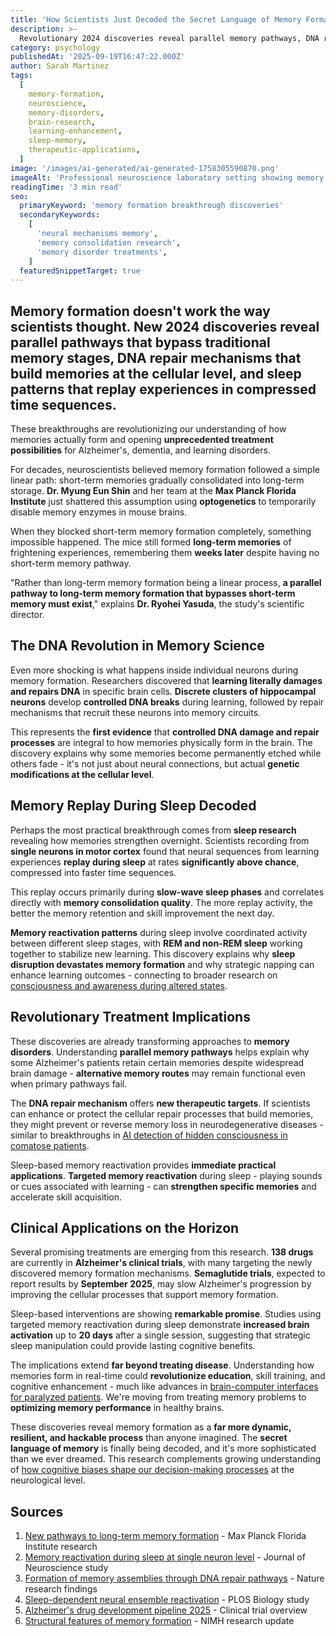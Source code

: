 ```yaml
---
title: 'How Scientists Just Decoded the Secret Language of Memory Formation in Real Time'
description: >-
  Revolutionary 2024 discoveries reveal parallel memory pathways, DNA repair mechanisms, and sleep reactivation patterns that are transforming treatments for memory disorders and learning enhancement.
category: psychology
publishedAt: '2025-09-19T16:47:22.000Z'
author: Sarah Martinez
tags:
  [
    memory-formation,
    neuroscience,
    memory-disorders,
    brain-research,
    learning-enhancement,
    sleep-memory,
    therapeutic-applications,
  ]
image: '/images/ai-generated/ai-generated-1758305590870.png'
imageAlt: 'Professional neuroscience laboratory setting showing memory formation research with sophisticated brain monitoring equipment and scientific documentation, representing breakthrough discoveries in parallel memory pathways and DNA repair mechanisms'
readingTime: '3 min read'
seo:
  primaryKeyword: 'memory formation breakthrough discoveries'
  secondaryKeywords:
    [
      'neural mechanisms memory',
      'memory consolidation research',
      'memory disorder treatments',
    ]
  featuredSnippetTarget: true
---
```


## Memory formation doesn't work the way scientists thought. **New 2024 discoveries** reveal **parallel pathways** that bypass traditional memory stages, **DNA repair mechanisms** that build memories at the cellular level, and **sleep patterns** that replay experiences in compressed time sequences.

These breakthroughs are revolutionizing our understanding of how memories actually form and opening **unprecedented treatment possibilities** for Alzheimer's, dementia, and learning disorders.

For decades, neuroscientists believed memory formation followed a simple linear path: short-term memories gradually consolidated into long-term storage. **Dr. Myung Eun Shin** and her team at the **Max Planck Florida Institute** just shattered this assumption using **optogenetics** to temporarily disable memory enzymes in mouse brains.

When they blocked short-term memory formation completely, something impossible happened. The mice still formed **long-term memories** of frightening experiences, remembering them **weeks later** despite having no short-term memory pathway.

"Rather than long-term memory formation being a linear process, **a parallel pathway to long-term memory formation that bypasses short-term memory must exist**," explains **Dr. Ryohei Yasuda**, the study's scientific director.

## The DNA Revolution in Memory Science

Even more shocking is what happens inside individual neurons during memory formation. Researchers discovered that **learning literally damages and repairs DNA** in specific brain cells. **Discrete clusters of hippocampal neurons** develop **controlled DNA breaks** during learning, followed by repair mechanisms that recruit these neurons into memory circuits.

This represents the **first evidence** that **controlled DNA damage and repair processes** are integral to how memories physically form in the brain. The discovery explains why some memories become permanently etched while others fade - it's not just about neural connections, but actual **genetic modifications at the cellular level**.

## Memory Replay During Sleep Decoded

Perhaps the most practical breakthrough comes from **sleep research** revealing how memories strengthen overnight. Scientists recording from **single neurons in motor cortex** found that neural sequences from learning experiences **replay during sleep** at rates **significantly above chance**, compressed into faster time sequences.

This replay occurs primarily during **slow-wave sleep phases** and correlates directly with **memory consolidation quality**. The more replay activity, the better the memory retention and skill improvement the next day.

**Memory reactivation patterns** during sleep involve coordinated activity between different sleep stages, with **REM and non-REM sleep** working together to stabilize new learning. This discovery explains why **sleep disruption devastates memory formation** and why strategic napping can enhance learning outcomes - connecting to broader research on [consciousness and awareness during altered states](scientists-cracked-consciousness-mystery-brain-research).

## Revolutionary Treatment Implications

These discoveries are already transforming approaches to **memory disorders**. Understanding **parallel memory pathways** helps explain why some Alzheimer's patients retain certain memories despite widespread brain damage - **alternative memory routes** may remain functional even when primary pathways fail.

The **DNA repair mechanism** offers **new therapeutic targets**. If scientists can enhance or protect the cellular repair processes that build memories, they might prevent or reverse memory loss in neurodegenerative diseases - similar to breakthroughs in [AI detection of hidden consciousness in comatose patients](../health/ai-detects-hidden-consciousness-coma-patients).

Sleep-based memory reactivation provides **immediate practical applications**. **Targeted memory reactivation** during sleep - playing sounds or cues associated with learning - can **strengthen specific memories** and accelerate skill acquisition.

## Clinical Applications on the Horizon

Several promising treatments are emerging from this research. **138 drugs** are currently in **Alzheimer's clinical trials**, with many targeting the newly discovered memory formation mechanisms. **Semaglutide trials**, expected to report results by **September 2025**, may slow Alzheimer's progression by improving the cellular processes that support memory formation.

Sleep-based interventions are showing **remarkable promise**. Studies using targeted memory reactivation during sleep demonstrate **increased brain activation** up to **20 days** after a single session, suggesting that strategic sleep manipulation could provide lasting cognitive benefits.

The implications extend **far beyond treating disease**. Understanding how memories form in real-time could **revolutionize education**, skill training, and cognitive enhancement - much like advances in [brain-computer interfaces for paralyzed patients](../technology/ucla-brain-chip-paralyzed-patients-4x-faster). We're moving from treating memory problems to **optimizing memory performance** in healthy brains.

These discoveries reveal memory formation as a **far more dynamic, resilient, and hackable process** than anyone imagined. The **secret language of memory** is finally being decoded, and it's more sophisticated than we ever dreamed. This research complements growing understanding of [how cognitive biases shape our decision-making processes](your-brain-lies-to-you-cognitive-biases-2025) at the neurological level.

## Sources

1. [New pathways to long-term memory formation](https://www.sciencedaily.com/releases/2024/12/241205142852.htm) - Max Planck Florida Institute research
2. [Memory reactivation during sleep at single neuron level](https://www.jneurosci.org/content/41/46/9608) - Journal of Neuroscience study
3. [Formation of memory assemblies through DNA repair pathways](https://www.nature.com/articles/s41586-024-07220-7) - Nature research findings
4. [Sleep-dependent neural ensemble reactivation](https://journals.plos.org/plosbiology/article?id=10.1371/journal.pbio.1002263) - PLOS Biology study
5. [Alzheimer's drug development pipeline 2025](https://pmc.ncbi.nlm.nih.gov/articles/PMC12131090/) - Clinical trial overview
6. [Structural features of memory formation](https://www.nimh.nih.gov/news/science-updates/2025/study-illuminates-the-structural-features-of-memory-formation-at-the-cellular-and-subcellular-levels) - NIMH research update
